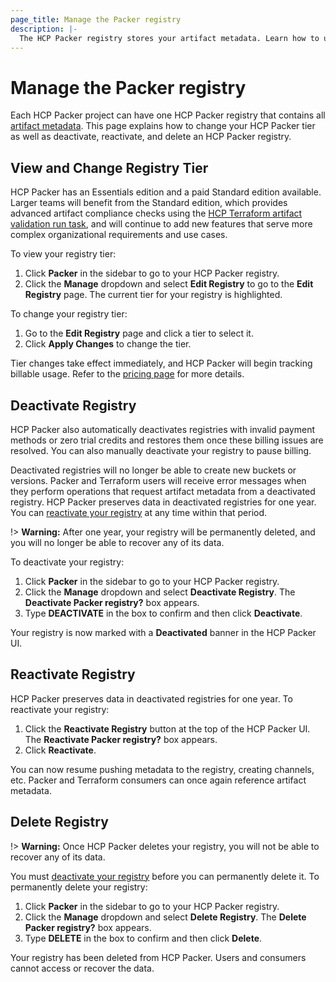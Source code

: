```yaml
---
page_title: Manage the Packer registry
description: |-
  The HCP Packer registry stores your artifact metadata. Learn how to upgrade to the Standard registry edition, deactivate your registry to pause billing, reactivate your registry, and delete your registry to permanently remove all of its data.
---
```


# Manage the Packer registry

Each HCP Packer project can have one HCP Packer registry that contains all [artifact metadata](/hcp/docs/packer/store). This page explains how to change your HCP Packer tier as well as deactivate, reactivate, and delete an HCP Packer registry.

## View and Change Registry Tier

HCP Packer has an Essentials edition and a paid Standard edition available. Larger teams will benefit from the Standard edition, which provides advanced artifact compliance checks using the [HCP Terraform artifact validation run task](/hcp/docs/packer/store/validate-version#automatic-validation), and will continue to add new features that serve more complex organizational requirements and use cases.

To view your registry tier:

1. Click **Packer** in the sidebar to go to your HCP Packer registry.
1. Click the **Manage** dropdown and select **Edit Registry** to go to the **Edit Registry** page. The current tier for your registry is highlighted.

To change your registry tier:
1. Go to the **Edit Registry** page and click a tier to select it.
1. Click **Apply Changes** to change the tier.

Tier changes take effect immediately, and HCP Packer will begin tracking billable usage. Refer to the [pricing page](/products/packer/pricing) for more details.

## Deactivate Registry

HCP Packer also automatically deactivates registries with invalid payment methods or zero trial credits and restores them once these billing issues are resolved. You can also manually deactivate your registry to pause billing.

Deactivated registries will no longer be able to create new buckets or versions. Packer and Terraform users will receive error messages when they perform operations that request artifact metadata from a deactivated registry. HCP Packer preserves data in deactivated registries for one year. You can [reactivate your registry](#reactivate-registry) at any time within that period.

!> **Warning:** After one year, your registry will be permanently deleted, and you will no longer be able to recover any of its data.

To deactivate your registry:

1. Click **Packer** in the sidebar to go to your HCP Packer registry.
1. Click the **Manage** dropdown and select **Deactivate Registry**. The **Deactivate Packer registry?** box appears.
1. Type **DEACTIVATE** in the box to confirm and then click **Deactivate**.

Your registry is now marked with a **Deactivated** banner in the HCP Packer UI.


## Reactivate Registry

HCP Packer preserves data in deactivated registries for one year. To reactivate your registry:

1. Click the **Reactivate Registry** button at the top of the HCP Packer UI. The **Reactivate Packer registry?** box appears.
1. Click **Reactivate**.

You can now resume pushing metadata to the registry, creating channels, etc. Packer and Terraform consumers can once again reference artifact metadata.


## Delete Registry

!> **Warning:** Once HCP Packer deletes your registry, you will not be able to recover any of its data.

You must [deactivate your registry](#deactivate-registry) before you can permanently delete it. To permanently delete your registry:

1. Click **Packer** in the sidebar to go to your HCP Packer registry.
1. Click the **Manage** dropdown and select **Delete Registry**. The **Delete Packer registry?** box appears.
1. Type **DELETE** in the box to confirm and then click **Delete**.

Your registry has been deleted from HCP Packer. Users and consumers cannot access or recover the data.
